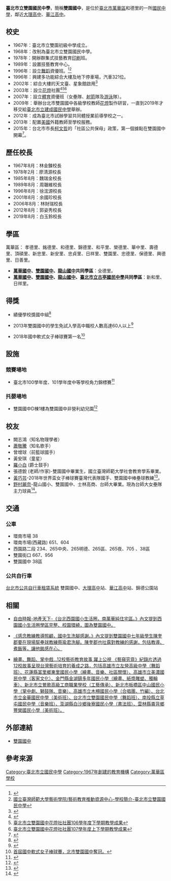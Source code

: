 {{Infobox School
| name = 臺北市立雙園國民中學
| other_name = <small>Shuangyuan Junior High School</small>
| image =
| motto =活力 健康 快樂
| established = 1967年8月
| type = 公立[[國中|國中]]
| district = [[臺北市|臺北市]][[萬華區|萬華區]]
| grades = [[七年級|七年級]]－[[九年級|九年級]]
| principal =白玉鈴
| sc =
| cs =  
| faculty = 46人<small>（110年）</small>
| staff = 17人<small>（110年）</small>
| students = 196人<small>（110年）</small>
| athletics = 女壘<br>射箭<br>桌球
| conference = 
| colors = 
| magazine = 
| free_label = 面積
| free_text = 16,605平方公尺
| free_label2 = 
| free_text2 = 
| free_label3 = 
| free_text3 = 
| address = {{flagicon|TWN}}[[臺北市|臺北市]][[萬華區|萬華區]]興義街2號
| tel = +886-2-2303-0827
| fax = +886-2-2309-2941 
| website = [http://www.syjhs.tp.edu.tw/ www.syjhs.tp.edu.tw]
}}

'''臺北市立雙園國民中學'''，簡稱'''雙園國中'''，是位於[[臺北市|臺北市]][[萬華區|萬華區]]和德里的一所[[國民中學|國民中學]]，鄰近[[臺北市立大理高級中學|大理高中]]、[[臺北市立華江高級中學|華江高中]]。

==校史==
*1967年：臺北市立雙園初級中學成立。
*1968年：改制為臺北市立雙園國民中學。
*1978年：開辦群集式技藝教育[[印刷|印刷]]班。
*1989年：設置技藝教育中心。
*1996年：設立[[舞蹈|舞蹈]]資優班。<ref>{{Cite web |url=http://m.ltn.com.tw/news/life/breakingnews/2363225 |title=舞蹈班北安及雙園國中等2校計招收60名新生。 |accessdate=2018-09-11 |archive-date=2018-09-11 |archive-url=https://web.archive.org/web/20180911114254/http://m.ltn.com.tw/news/life/breakingnews/2363225 |dead-url=no }}</ref><ref>[http://artistic.finearts.ntnu.edu.tw/school/detail/17 國立臺灣師範大學藝術學院/藝術教育推動資源中心-學校簡介-臺北市立雙園國民中學]</ref>
*1996年：興建多功能綜合大樓及地下停車場，汽車321位。
*2002年：綜合大樓的天文臺、星象館啟用<ref>{{Cite web |url=http://tamweb.tam.gov.tw/v3/attach/File/no62/no62p15-16.pdf |title=天文館期刊第62期 |accessdate=2018-06-20 |archive-date=2014-08-16 |archive-url=https://web.archive.org/web/20140816114104/http://tamweb.tam.gov.tw/v3/attach/File/no62/no62p15-16.pdf |dead-url=no }}</ref>
*2003年：設立[[花燈|花燈]]社團<ref>{{Cite web |url=http://www.wfps.tp.edu.tw/IWEB/tart/index.asp?m=2&t=pdf2&s=&n=3&k=13&sid=299&y=99 |title=臺北市中小學推展傳統藝術教育網-雙園國中 |accessdate=2018-10-19 |archive-date=2018-10-10 |archive-url=https://web.archive.org/web/20181010094447/http://www.wfps.tp.edu.tw/iweb/tart/index.asp?m=2 |dead-url=no }}</ref><ref>[http://linchiehhuang.edublogs.org 臺北市立雙園國中花燈社社團106學年度下學期教學成果]</ref><ref>[https://www.flickr.com/photos/syjhs2018-koo-a-ting 臺北市立雙園國中花燈社社團107學年度上下學期教學成果]</ref>
*2007年：設立[[體育|體育]]資優班（女壘隊、[[射箭|射箭]]隊及[[游泳|游泳]]隊）。
*2009年：舉辦台北市雙園國中各級學校教師[[花燈|花燈]]製作研習，一直到2019年才移交給[[臺北市立建成國民中學|臺北市立建成國民中學]]舉辦。
*2012年：成為臺北市試辦學習共同體授業前導學校之一。
*2013年：配置[[美國|美國]]外籍教師至學校服務。
*2015年：台北市市長[[柯文哲|柯文哲]]的「社區公共保母」政策，第一個據點在雙園國中開幕<ref>{{Cite web |url=http://www.chinatimes.com/newspapers/20151023000522-260107 |title=中時電子報-雙園社區公共保母站 今登記 |accessdate=2018-06-13 |archive-date=2018-06-13 |archive-url=https://web.archive.org/web/20180613184712/http://www.chinatimes.com/newspapers/20151023000522-260107 |dead-url=no }}</ref>。

==歷任校長==
*1967年8月：林金鍊校長
*1978年2月：廖清源校長
*1985年8月：魏瑞金校長
*1989年8月：周韞維校長
*1996年8月：徐浤源校長
*2001年8月：余國珍校長
*2006年8月：林財瑞校長
*2012年8月：郭姿秀校長
*2019年8月：白玉鈴校長

==學區==
萬華區：
孝德里、銘德里、和德里、錦德里、和平里、榮德里、華中里、壽德里、頂碩里、新忠里、新安里、忠貞里、日祥里、雙園里、忠德里、保德里、興德里、日善里。
*'''[[萬華國中|萬華國中]]、[[雙園國中|雙園國中]]、[[龍山國中|龍山國中]]共同學區'''：全德里。
*'''[[萬華國中|萬華國中]]、[[雙園國中|雙園國中]]、[[龍山國中|龍山國中]]、[[臺北市立古亭國民中學|臺北市立古亭國民中學]]共同學區'''：新和里、日祥里。

==得獎==
*績優學校獎國中組<ref>{{Cite web |url=http://www.gov.taipei/ct.asp?xItem=240219676&ctNode=65441&mp=100003 |title=臺北市政府新聞稿 舞姿翩翩展風華，傳統創新齊爭輝-臺北市立雙園國民中學 |accessdate=2017-12-12 |archive-date=2017-12-13 |archive-url=https://web.archive.org/web/20171213010151/http://www.gov.taipei/ct.asp?xItem=240219676&ctNode=65441&mp=100003 |dead-url=no }}</ref>

*2013年雙園國中的學生免試入學高中職校人數高達60人以上<ref>{{Cite web |url=http://tcgwww.taipei.gov.tw/ct.asp?xItem=50306831&ctNode=82924&mp=108051M |title=雙園國中60人上免試入學公立高中職校最亮眼 |access-date=2018-06-20 |archive-url=https://web.archive.org/web/20180620102809/http://tcgwww.taipei.gov.tw/ct.asp?xItem=50306831&ctNode=82924&mp=108051M |archive-date=2018-06-20 |dead-url=yes }}</ref>

*2018年國中軟式女子棒球賽第一名<ref>[https://tw.appledaily.com/new/realtime/20181104/1460318/ 首屆國中軟式女子棒球賽，北市雙園國中奪冠。]</ref>

==設施==
===競賽場地===
*臺北市100學年度、101學年度中等學校角力錦標賽<ref>{{Cite web |url=https://iplay.sa.gov.tw/gyminfo/index/14778 |title=教育部體育署-雙園國中體育館 |accessdate=2018-06-14 |archive-date=2018-06-14 |archive-url=https://web.archive.org/web/20180614045929/https://iplay.sa.gov.tw/gyminfo/index/14778 |dead-url=no }}</ref>

===托嬰場地===
*雙園國中D棟1樓為雙園國中非營利幼兒園<ref>{{Cite web |url=https://dosw.gov.taipei/News_Content.aspx?n=08E6FB800F9469D8&sms=AACA1DD3515C73D7&s=57E2087C2FBF4F62 |title=雙園社區公共托育家園 |accessdate=2018-06-20 |archive-date=2018-06-20 |archive-url=https://web.archive.org/web/20180620051051/https://dosw.gov.taipei/News_Content.aspx?n=08E6FB800F9469D8&sms=AACA1DD3515C73D7&s=57E2087C2FBF4F62 |dead-url=no }}</ref>

==校友==
*闕志鴻（知名物理學者）
*[[蕭敬騰|蕭敬騰]]（知名歌手）
*曾增球（前籃球國手）
*黃安琪（童星）
*[[羅小白|羅小白]] (爵士鼓手)
*張德銳 (老師/作家)-雙園國中畢業生，國立臺灣師範大學社會教育學系畢業。
*[[黃巧芸|黃巧芸]]-2018年世界盃女子棒球賽臺灣代表隊國手、雙園國中棒壘球教練<ref>{{Cite web |url=http://sports.ltn.com.tw/m/news/paper/1231862 |title=無名強投》「抗美」殺四方 黃巧芸靠約聘維生 |accessdate=2018-09-18 |archive-date=2018-09-18 |archive-url=https://web.archive.org/web/20180918193700/http://sports.ltn.com.tw/m/news/paper/1231862 |dead-url=no }}</ref>。
*[[野村麗奈|野村麗奈]]-龍山國小、雙園國中、士林高商、台師大畢業。現為台師大女壘隊主力球員<ref>{{Cite web |url=https://sports.ettoday.net/news/427866 |title=女壘聯賽／姊弟都打球　野村麗奈想當台灣國手 |accessdate=2018-10-31 |archive-date=2018-10-31 |archive-url=https://web.archive.org/web/20181031052546/https://sports.ettoday.net/news/427866 |dead-url=no }}</ref>。

==交通==
===公車===
*環南市場 38
*環南市場(西藏路)   651、604
*西園路二段  234、265中央、265明德、265區、265夜、705 、38區
*雙園街口 667、956
*雙園國中 38區

===公共自行車===
[[台北市公共自行車租賃系統|台北市公共自行車租賃系統]]
雙園國中、[[大理高中|大理高中]]站、[[華江高中|華江高中]]站、錦德公園站

==相關==
*[http://estate.ltn.com.tw/article/5936 自由時報-地產天下-《台北西園國小生活圈，南萬華純住宅區。》內文提到西園國小生活圈學區完整、校園環繞，圖為雙園國中。] {{Wayback|url=http://estate.ltn.com.tw/article/5936 |date=20180911081831 }}

*[https://www.nownews.com/news/20171015/2625389/ 《感念教練教導照顧，國中生洗腳感謝。》內文提到雙園國中七年級學生陳奎郡要在現場幫壘球教練蔡瑜君洗腳。陳奎郡也吐露對教練的感謝，包括教導、煮飯等，讓他銘感在心。] {{Wayback|url=https://www.nownews.com/news/20171015/2625389/ |date=20180911114417 }}

*[https://m.ltn.com.tw/news/life/breakingnews/2833947 繪畫、舞蹈、掌中戲...12校藝術教育故事 躍上公視 《藝窺究竟》紀錄片透過12校故事呈現台灣藝術培育的養成之路，包括高雄市立左營高級中學（舞蹈班）、花蓮縣富里鄉東里國民小學（繪畫、音樂、社區關懷）、高雄市立美濃國民中學（客家文化）、金門縣金湖鎮多年國民小學（繪畫、紙漿雕塑、獨輪車）、新北市立鶯歌高級工商職業學校（工藝傳承）、新北市板橋區中山國民小學（掌中劇、獅鼓隊、音樂）、高雄市立木柵國民小學（合唱團、竹編）、台北市立金華國民中學（美術班）、台北市立雙園國民中學（舞蹈班）、南投縣立草屯國民中學（音樂班）、澎湖縣白沙鄉後寮國民小學（書法班）、雲林縣崙背鄉豐榮國民小學（美術班）。] {{Wayback|url=https://m.ltn.com.tw/news/life/breakingnews/2833947 |date=20190901115344 }}

==外部連結==
*[http://www.syjhs.tp.edu.tw/ 雙園國中] {{Wayback|url=http://www.syjhs.tp.edu.tw/ |date=20081201140057 }}

{{台北市國民中小學}}

==參考來源==
{{reflist}}

[[Category:臺北市立國民中學|Category:臺北市立國民中學]]
[[Category:1967年創建的教育機構|Category:1967年創建的教育機構]]
[[Category:萬華區學校|Category:萬華區學校]]